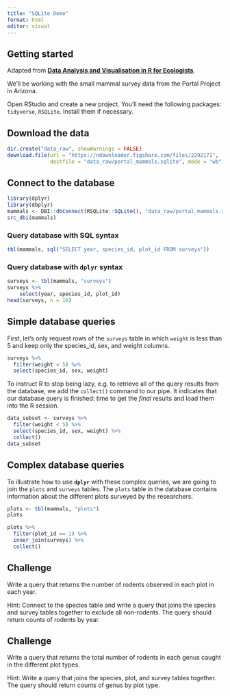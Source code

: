 ```yaml
---
title: "SQLite Demo"
format: html
editor: visual
---
```


## Getting started

Adapted from [**Data Analysis and Visualisation in R for Ecologists**](https://datacarpentry.org/R-ecology-lesson/index.html).

We'll be working with the small mammal survey data from the Portal Project in Arizona.

Open RStudio and create a new project. You'll need the following packages: `tidyverse`, `RSQLite`. Install them if necessary.

## Download the data

```r
dir.create("data_raw", showWarnings = FALSE)
download.file(url = "https://ndownloader.figshare.com/files/2292171",
              destfile = "data_raw/portal_mammals.sqlite", mode = "wb")

```

## Connect to the database

```r
library(dplyr)
library(dbplyr)
mammals <- DBI::dbConnect(RSQLite::SQLite(), "data_raw/portal_mammals.sqlite")
src_dbi(mammals)

```

### Query database with SQL syntax

```r
tbl(mammals, sql("SELECT year, species_id, plot_id FROM surveys"))

```

### Query database with `dplyr` syntax

```r
surveys <- tbl(mammals, "surveys")
surveys %>%
    select(year, species_id, plot_id)
head(surveys, n = 10)

```

## **Simple database queries**

First, let’s only request rows of the `surveys` table in which `weight` is less than 5 and keep only the species_id, sex, and weight columns.

```r
surveys %>%
  filter(weight < 5) %>%
  select(species_id, sex, weight)

```

To instruct R to stop being lazy, e.g. to retrieve all of the query results from the database, we add the `collect()` command to our pipe. It indicates that our database query is finished: time to get the *final* results and load them into the R session.

```r
data_subset <- surveys %>%
  filter(weight < 5) %>%
  select(species_id, sex, weight) %>%
  collect()
data_subset

```

## **Complex database queries**

To illustrate how to use **`dplyr`** with these complex queries, we are going to join the `plots` and `surveys` tables. The `plots` table in the database contains information about the different plots surveyed by the researchers.

```r
plots <- tbl(mammals, "plots")
plots
```

```r
plots %>%
  filter(plot_id == 1) %>%
  inner_join(surveys) %>%
  collect()

```

::: callout-note
## Challenge

Write a query that returns the number of rodents observed in each plot in each year.

Hint: Connect to the species table and write a query that joins the species and survey tables together to exclude all non-rodents. The query should return counts of rodents by year.
:::

::: callout-note
## Challenge

Write a query that returns the total number of rodents in each genus caught in the different plot types.

Hint: Write a query that joins the species, plot, and survey tables together. The query should return counts of genus by plot type.
:::
